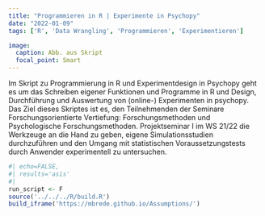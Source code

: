 ```yaml
---
title: "Programmieren in R | Experimente in Psychopy"
date: "2022-01-09"
tags: ['R', 'Data Wrangling', 'Programmieren', 'Experimentieren']

image:
  caption: Abb. aus Skript
  focal_point: Smart
---
```


Im Skript zu Programmierung in R und Experimentdesign in Psychopy geht es um das Schreiben eigener Funktionen und Programme in R und Design, Durchführung und Auswertung von (online-) Experimenten in psychopy. 
Das Ziel dieses Skriptes ist es, den Teilnehmenden der Seminare Forschungsorientierte Vertiefung: Forschungsmethoden und Psychologische Forschungsmethoden. Projektseminar I im WS 21/22 die Werkzeuge an die Hand zu geben, eigene Simulationsstudien durchzuführen und den Umgang mit statistischen Voraussetzungstests durch Anwender experimentell zu untersuchen.

```r
#| echo=FALSE,
#| results='asis'
#| 
run_script <- F
source('../../../R/build.R')
build_iframe('https://mbrede.github.io/Assumptions/')
```


